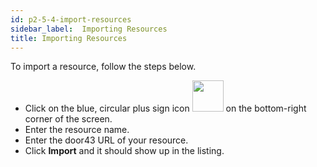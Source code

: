 ```yaml
---
id: p2-5-4-import-resources
sidebar_label:  Importing Resources
title: Importing Resources
---
```


To import a resource, follow the steps below.

-  Click on the blue, circular plus sign icon <img src="/autographaAssetsV2/how-to/import.png" width="50px" alt=""/> on the bottom-right corner of the screen. 
-  Enter the resource name.
-  Enter the door43 URL of your resource.
-  Click **Import** and it should show up in the listing.